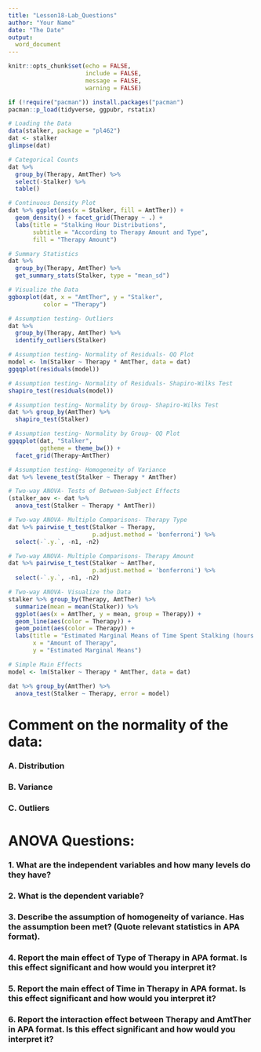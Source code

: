 ```yaml
---
title: "Lesson18-Lab_Questions"
author: "Your Name"
date: "The Date"
output: 
  word_document
---
```


```r
knitr::opts_chunk$set(echo = FALSE, 
                      include = FALSE, 
                      message = FALSE, 
                      warning = FALSE)

if (!require("pacman")) install.packages("pacman")
pacman::p_load(tidyverse, ggpubr, rstatix)
```

```r
# Loading the Data
data(stalker, package = "pl462")
dat <- stalker
glimpse(dat)
```

```r
# Categorical Counts
dat %>% 
  group_by(Therapy, AmtTher) %>% 
  select(-Stalker) %>% 
  table()
```

```r
# Continuous Density Plot
dat %>% ggplot(aes(x = Stalker, fill = AmtTher)) + 
  geom_density() + facet_grid(Therapy ~ .) +
  labs(title = "Stalking Hour Distributions",
       subtitle = "According to Therapy Amount and Type", 
       fill = "Therapy Amount")
```

```r
# Summary Statistics
dat %>% 
  group_by(Therapy, AmtTher) %>% 
  get_summary_stats(Stalker, type = "mean_sd")
```

```r
# Visualize the Data
ggboxplot(dat, x = "AmtTher", y = "Stalker",
          color = "Therapy")
```

```r
# Assumption testing- Outliers
dat %>% 
  group_by(Therapy, AmtTher) %>% 
  identify_outliers(Stalker)
```

```r
# Assumption testing- Normality of Residuals- QQ Plot
model <- lm(Stalker ~ Therapy * AmtTher, data = dat)
ggqqplot(residuals(model))
```

```r
# Assumption testing- Normality of Residuals- Shapiro-Wilks Test
shapiro_test(residuals(model))
```

```r
# Assumption testing- Normality by Group- Shapiro-Wilks Test
dat %>% group_by(AmtTher) %>% 
  shapiro_test(Stalker)
```

```r
# Assumption testing- Normality by Group- QQ Plot
ggqqplot(dat, "Stalker", 
         ggtheme = theme_bw()) + 
  facet_grid(Therapy~AmtTher)
```

```r
# Assumption testing- Homogeneity of Variance
dat %>% levene_test(Stalker ~ Therapy * AmtTher)
```

```r
# Two-way ANOVA- Tests of Between-Subject Effects
(stalker_aov <- dat %>% 
  anova_test(Stalker ~ Therapy * AmtTher))
```

```r
# Two-way ANOVA- Multiple Comparisons- Therapy Type
dat %>% pairwise_t_test(Stalker ~ Therapy, 
                        p.adjust.method = 'bonferroni') %>% 
  select(-`.y.`, -n1, -n2) 
```

```r
# Two-way ANOVA- Multiple Comparisons- Therapy Amount
dat %>% pairwise_t_test(Stalker ~ AmtTher, 
                        p.adjust.method = 'bonferroni') %>% 
  select(-`.y.`, -n1, -n2) 
```

```r
# Two-way ANOVA- Visualize the Data
stalker %>% group_by(Therapy, AmtTher) %>% 
  summarize(mean = mean(Stalker)) %>% 
  ggplot(aes(x = AmtTher, y = mean, group = Therapy)) + 
  geom_line(aes(color = Therapy)) + 
  geom_point(aes(color = Therapy)) + 
  labs(title = "Estimated Marginal Means of Time Spent Stalking (hours per week)",
       x = "Amount of Therapy",
       y = "Estimated Marginal Means")
```

```r
# Simple Main Effects
model <- lm(Stalker ~ Therapy * AmtTher, data = dat)

dat %>% group_by(AmtTher) %>% 
  anova_test(Stalker ~ Therapy, error = model)
```

# Comment on the normality of the data:

### A. Distribution



### B.	Variance



### C.	Outliers

# ANOVA Questions:

### 1. What are the independent variables and how many levels do they have?



### 2. What is the dependent variable?



### 3. Describe the assumption of homogeneity of variance. Has the assumption been met? (Quote relevant statistics in APA format).



### 4. Report the main effect of Type of Therapy in APA format. Is this effect significant and how would you interpret it?



### 5. Report the main effect of Time in Therapy in APA format. Is this effect significant and how would you interpret it?



### 6. Report the interaction effect between Therapy and AmtTher in APA format. Is this effect significant and how would you interpret it?


